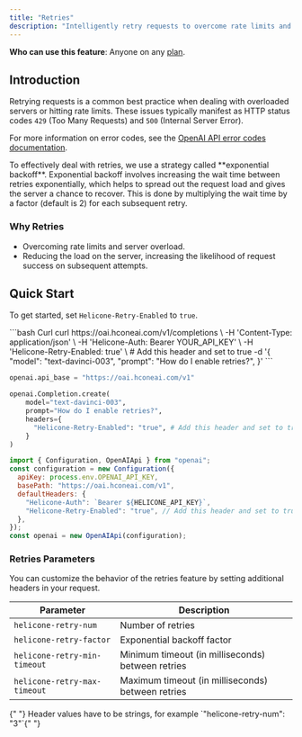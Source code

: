 ```yaml
---
title: "Retries"
description: "Intelligently retry requests to overcome rate limits and overloaded servers."
---
```



<Info>**Who can use this feature**: Anyone on any [plan](https://www.helicone.ai/pricing). </Info>

## Introduction

Retrying requests is a common best practice when dealing with overloaded servers or hitting rate limits. These issues typically manifest as HTTP status codes `429` (Too Many Requests) and `500` (Internal Server Error). 

For more information on error codes, see the [OpenAI API error codes documentation](https://platform.openai.com/docs/guides/error-codes/api-errors).

<Accordion title="Learn About Exponential Backoff">
  To effectively deal with retries, we use a strategy called **exponential backoff**. Exponential backoff involves increasing the wait time between retries exponentially, which helps to spread out the request load and gives the server a chance to recover. This is done by multiplying the wait time by a factor (default is 2) for each subsequent retry.
</Accordion>

### Why Retries
- Overcoming rate limits and server overload. 
- Reducing the load on the server, increasing the likelihood of request success on subsequent attempts.

## Quick Start

To get started, set `Helicone-Retry-Enabled` to `true`. 

<CodeGroup>
```bash Curl
curl https://oai.hconeai.com/v1/completions \
  -H 'Content-Type: application/json' \
  -H 'Helicone-Auth: Bearer YOUR_API_KEY' \
  -H 'Helicone-Retry-Enabled: true' \ # Add this header and set to true
  -d '{
    "model": "text-davinci-003",
    "prompt": "How do I enable retries?",
}'
```

```python Python
openai.api_base = "https://oai.hconeai.com/v1"

openai.Completion.create(
    model="text-davinci-003",
    prompt="How do I enable retries?",
    headers={
      "Helicone-Retry-Enabled": "true", # Add this header and set to true
    }
)
```

```js Node
import { Configuration, OpenAIApi } from "openai";
const configuration = new Configuration({
  apiKey: process.env.OPENAI_API_KEY,
  basePath: "https://oai.hconeai.com/v1",
  defaultHeaders: {
    "Helicone-Auth": `Bearer ${HELICONE_API_KEY}`,
    "Helicone-Retry-Enabled": "true", // Add this header and set to true
  },
});
const openai = new OpenAIApi(configuration);
```

</CodeGroup>

### Retries Parameters

You can customize the behavior of the retries feature by setting additional headers in your request.

| Parameter                    | Description                                       |
| ---------------------------- | ------------------------------------------------- |
| `helicone-retry-num`         | Number of retries                                 |
| `helicone-retry-factor`      | Exponential backoff factor                        |
| `helicone-retry-min-timeout` | Minimum timeout (in milliseconds) between retries |
| `helicone-retry-max-timeout` | Maximum timeout (in milliseconds) between retries |

<Info>
  {" "}
  Header values have to be strings, for example `"helicone-retry-num": "3"`{" "}
</Info>

<QuestionsSection />
